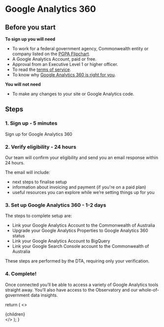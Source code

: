 
<!-- This default export overrides the default layout ensuring -->
<!--  that the FAQ component isn't wrapped by other elements -->

# Google Analytics 360

## Before you start

**To sign up you will need**

- To work for a federal government agency, Commonwealth entity or company listed
  on the
  [PGPA Flipchart](https://www.finance.gov.au/government/managing-commonwealth-resources/structure-australian-government-public-sector/pgpa-act-flipchart-list).
- A Google Analytics Account, paid or free.
- Approval from an Executive Level 1 or higher officer.
- To read the [terms of service](/analytics-360/terms-of-service).
- To know why [Google Analytics 360 is right for you](/analytics-360/features).

**You will not need**

- To make any changes to your site or Google Analytics code.

## Steps

### 1. Sign up - 5 minutes

<div className="mt-1">
  <Link to="/analytics-360/sign-up" className="au-btn">
    Sign up for Google Analytics 360
  </Link>
</div>

### 2. Verify eligibility - 24 hours

Our team will confirm your eligibility and send you an email response within 24
hours.

The email will include:

- next steps to finalise setup
- information about invoicing and payment (if you're on a paid plan)
- useful resources you can explore while we’re setting things up for you

### 3. Set up Google Analytics 360 - 1-2 days

The steps to complete setup are:

- Link your Google Analytics Account to the Commonwealth of Australia
- Upgrade your Google Analytics Properties to Google Analytics 360 status
- Link your Google Analytics Account to BigQuery
- Link your Google Search Console account to the Commonwealth of Australia

These steps are performed by the DTA, requiring only your verification.

### 4. Complete!

Once connected you’ll be able to access a variety of Google Analytics tools
straight away. You’ll also have access to the Observatory and our
whole-of-government data insights.

  return (
    <DefaultLayout pageContext={pageContext} location={location}>
      <>
        <SEO
          title="Google Analytics 360"
          description="Google Analytics has a free version and a paid-for version. Digital Transformation Agency offer a
  paid-for version with much lower cost and the same benefits."
        />
        <div className="container-fluid au-body">{children}</div>
      </>
    </DefaultLayout>
  );
}
